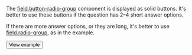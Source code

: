 The [field.button-radio-group](/docs/template-builder/reference/field.button-radio-group) component is displayed as solid buttons. It's better to use these buttons if the question has 2–4 short answer options.

  If there are more answer options, or they are long, it's better to use [field.radio-group](/docs/template-builder/reference/field.radio-group), as in the example.

  <Button themeColor="light" view="default" size="l" type="link" url="https://ya.cc/t/BQPuzqRh3ttFYX">View example</Button>
